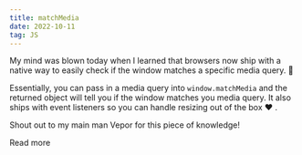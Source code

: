 ```yaml
---
title: matchMedia
date: 2022-10-11
tag: JS
---
```




My mind was blown today when I learned that browsers now ship with a native way to easily check if the window matches a specific media query. 🤯

Essentially, you can pass in a media query into `window.matchMedia` and the returned object will tell you if the window matches you media query. It also ships with event listeners so you can handle resizing out of the box ❤️ .


Shout out to my main man Vepor for this piece of knowledge!

<TextLink href="https://developer.mozilla.org/en-US/docs/Web/API/Window/matchMedia">Read more</TextLink>
